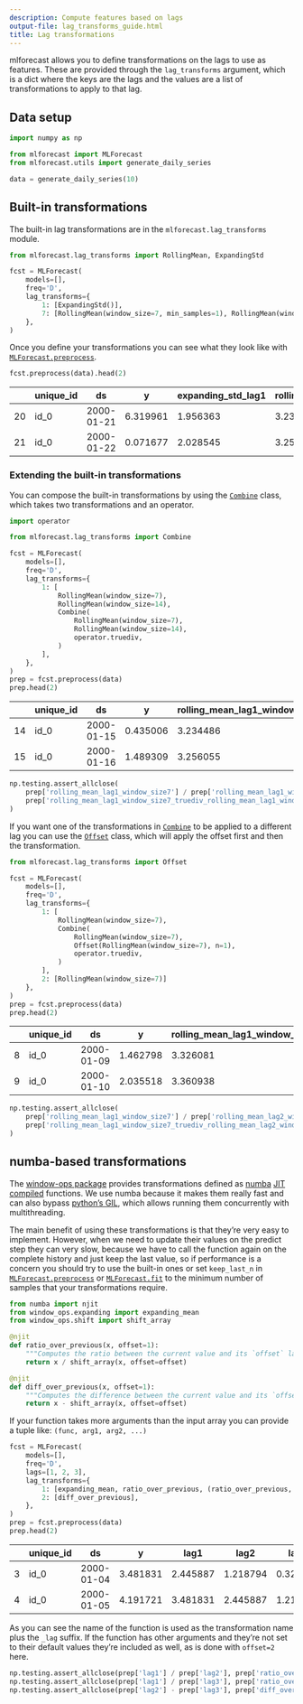 ```yaml
---
description: Compute features based on lags
output-file: lag_transforms_guide.html
title: Lag transformations
---
```



mlforecast allows you to define transformations on the lags to use as
features. These are provided through the `lag_transforms` argument,
which is a dict where the keys are the lags and the values are a list of
transformations to apply to that lag.

## Data setup

```python
import numpy as np

from mlforecast import MLForecast
from mlforecast.utils import generate_daily_series
```


```python
data = generate_daily_series(10)
```

## Built-in transformations

The built-in lag transformations are in the `mlforecast.lag_transforms`
module.

```python
from mlforecast.lag_transforms import RollingMean, ExpandingStd
```


```python
fcst = MLForecast(
    models=[],
    freq='D',
    lag_transforms={
        1: [ExpandingStd()],
        7: [RollingMean(window_size=7, min_samples=1), RollingMean(window_size=14)]
    },
)
```

Once you define your transformations you can see what they look like
with
[`MLForecast.preprocess`](https://Nixtla.github.io/mlforecast/forecast.html#mlforecast.preprocess).

```python
fcst.preprocess(data).head(2)
```

|  | unique_id | ds | y | expanding_std_lag1 | rolling_mean_lag7_window_size7_min_samples1 | rolling_mean_lag7_window_size14 |
|----|----|----|----|----|----|----|
| 20 | id_0 | 2000-01-21 | 6.319961 | 1.956363 | 3.234486 | 3.283064 |
| 21 | id_0 | 2000-01-22 | 0.071677 | 2.028545 | 3.256055 | 3.291068 |

### Extending the built-in transformations

You can compose the built-in transformations by using the
[`Combine`](https://Nixtla.github.io/mlforecast/lag_transforms.html#combine)
class, which takes two transformations and an operator.

```python
import operator

from mlforecast.lag_transforms import Combine
```


```python
fcst = MLForecast(
    models=[],
    freq='D',
    lag_transforms={
        1: [
            RollingMean(window_size=7),
            RollingMean(window_size=14),
            Combine(
                RollingMean(window_size=7),
                RollingMean(window_size=14),
                operator.truediv,
            )
        ],
    },
)
prep = fcst.preprocess(data)
prep.head(2)
```

|  | unique_id | ds | y | rolling_mean_lag1_window_size7 | rolling_mean_lag1_window_size14 | rolling_mean_lag1_window_size7_truediv_rolling_mean_lag1_window_size14 |
|----|----|----|----|----|----|----|
| 14 | id_0 | 2000-01-15 | 0.435006 | 3.234486 | 3.283064 | 0.985204 |
| 15 | id_0 | 2000-01-16 | 1.489309 | 3.256055 | 3.291068 | 0.989361 |

```python
np.testing.assert_allclose(
    prep['rolling_mean_lag1_window_size7'] / prep['rolling_mean_lag1_window_size14'],
    prep['rolling_mean_lag1_window_size7_truediv_rolling_mean_lag1_window_size14']
)
```

If you want one of the transformations in
[`Combine`](https://Nixtla.github.io/mlforecast/lag_transforms.html#combine)
to be applied to a different lag you can use the
[`Offset`](https://Nixtla.github.io/mlforecast/lag_transforms.html#offset)
class, which will apply the offset first and then the transformation.

```python
from mlforecast.lag_transforms import Offset
```


```python
fcst = MLForecast(
    models=[],
    freq='D',
    lag_transforms={
        1: [
            RollingMean(window_size=7),
            Combine(
                RollingMean(window_size=7),
                Offset(RollingMean(window_size=7), n=1),
                operator.truediv,
            )
        ],
        2: [RollingMean(window_size=7)]
    },
)
prep = fcst.preprocess(data)
prep.head(2)
```

|  | unique_id | ds | y | rolling_mean_lag1_window_size7 | rolling_mean_lag1_window_size7_truediv_rolling_mean_lag2_window_size7 | rolling_mean_lag2_window_size7 |
|----|----|----|----|----|----|----|
| 8 | id_0 | 2000-01-09 | 1.462798 | 3.326081 | 0.998331 | 3.331641 |
| 9 | id_0 | 2000-01-10 | 2.035518 | 3.360938 | 1.010480 | 3.326081 |

```python
np.testing.assert_allclose(
    prep['rolling_mean_lag1_window_size7'] / prep['rolling_mean_lag2_window_size7'],
    prep['rolling_mean_lag1_window_size7_truediv_rolling_mean_lag2_window_size7']
)
```

## numba-based transformations

The [window-ops package](https://github.com/jmoralez/window_ops)
provides transformations defined as [numba](https://numba.pydata.org/)
[JIT compiled](https://en.wikipedia.org/wiki/just-in-time_compilation)
functions. We use numba because it makes them really fast and can also
bypass [python’s
GIL](https://wiki.python.org/moin/globalinterpreterlock), which allows
running them concurrently with multithreading.

The main benefit of using these transformations is that they’re very
easy to implement. However, when we need to update their values on the
predict step they can very slow, because we have to call the function
again on the complete history and just keep the last value, so if
performance is a concern you should try to use the built-in ones or set
`keep_last_n` in
[`MLForecast.preprocess`](https://Nixtla.github.io/mlforecast/forecast.html#mlforecast.preprocess)
or
[`MLForecast.fit`](https://Nixtla.github.io/mlforecast/forecast.html#mlforecast.fit)
to the minimum number of samples that your transformations require.

```python
from numba import njit
from window_ops.expanding import expanding_mean
from window_ops.shift import shift_array
```


```python
@njit
def ratio_over_previous(x, offset=1):
    """Computes the ratio between the current value and its `offset` lag"""
    return x / shift_array(x, offset=offset)

@njit
def diff_over_previous(x, offset=1):
    """Computes the difference between the current value and its `offset` lag"""
    return x - shift_array(x, offset=offset)
```

If your function takes more arguments than the input array you can
provide a tuple like: `(func, arg1, arg2, ...)`

```python
fcst = MLForecast(
    models=[],
    freq='D',
    lags=[1, 2, 3],
    lag_transforms={
        1: [expanding_mean, ratio_over_previous, (ratio_over_previous, 2)],  # the second ratio sets offset=2
        2: [diff_over_previous],
    },
)
prep = fcst.preprocess(data)
prep.head(2)
```

|  | unique_id | ds | y | lag1 | lag2 | lag3 | expanding_mean_lag1 | ratio_over_previous_lag1 | ratio_over_previous_lag1_offset2 | diff_over_previous_lag2 |
|----|----|----|----|----|----|----|----|----|----|----|
| 3 | id_0 | 2000-01-04 | 3.481831 | 2.445887 | 1.218794 | 0.322947 | 1.329209 | 2.006809 | 7.573645 | 0.895847 |
| 4 | id_0 | 2000-01-05 | 4.191721 | 3.481831 | 2.445887 | 1.218794 | 1.867365 | 1.423546 | 2.856785 | 1.227093 |

As you can see the name of the function is used as the transformation
name plus the `_lag` suffix. If the function has other arguments and
they’re not set to their default values they’re included as well, as is
done with `offset=2` here.

```python
np.testing.assert_allclose(prep['lag1'] / prep['lag2'], prep['ratio_over_previous_lag1'])
np.testing.assert_allclose(prep['lag1'] / prep['lag3'], prep['ratio_over_previous_lag1_offset2'])
np.testing.assert_allclose(prep['lag2'] - prep['lag3'], prep['diff_over_previous_lag2'])
```

